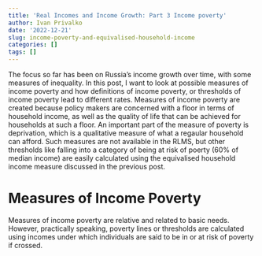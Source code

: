 ```yaml
---
title: 'Real Incomes and Income Growth: Part 3 Income poverty'
author: Ivan Privalko
date: '2022-12-21'
slug: income-poverty-and-equivalised-household-income
categories: []
tags: []
---
```



The focus so far has been on Russia's income growth over time, with some measures of inequality. 
In this post, I want to look at possible measures of income poverty and how definitions of income poverty, or thresholds of income poverty lead to different rates.
Measures of income poverty are created because policy makers are concerned with a floor in terms of household income, as well as the quality of life that can be achieved for households at such a floor.
An important part of the measure of poverty is deprivation, which is a qualitative measure of what a regaular household can afford. 
Such measures are not available in the RLMS, but other thresholds like falling into a category of being at risk of poerty (60% of median income) are easily calculated using the equivalised household income measure discussed in the previous post. 

# Measures of Income Poverty

Measures of income poverty are relative and related to basic needs. 
However, practically speaking, poverty lines or thresholds are calculated using incomes under which individuals are said to be in or at risk of poverty if crossed.



